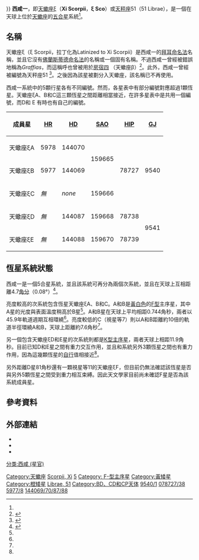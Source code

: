 {{Sky|16|04|22.1|−|11|22|23|92.5}}
{{Starbox begin}}
{{Starbox observe 3s
|epoch=[[J2000|J2000]]
|constell=[[天蠍座|天蠍座]]
| 星官= [[西咸_(星官)|西咸]]（[[房宿|房宿]]）
|component1=ξ Sco ABC
|ra1={{RA|16|04|22.191}}<ref name=PPM>{{cite journal|title=A new star catalogue of SAO type|author1=Roeser, S.|author2=Bastian, U.|journal=Astronomy and Astrophysics Supplement Series|volume=74|pages=449–451|date=1988|bibcode=1988A&AS...74..449R}}</ref>
|dec1={{DEC|-11|22|22.60}}<ref name=PPM/>
|appmag_v1=4.17<ref name=SimbadABC>{{cite simbad|title=* ksi Sco|accessdate=2 August 2017}}</ref><br>(5.16 / 4.87 / 7.30)<ref name=ORB6/>
|component2=ξ Sco D
|ra2={{RA|16|04|25.9261}}<ref name=Gaia>{{cite journal|bibcode=2016A&A...595A...2G|doi=10.1051/0004-6361/201629512|arxiv=1609.04172|title=Gaia Data Release 1|journal=Astronomy & Astrophysics|volume=595|pages=A2|year=2016|author=Gaia Collaboration}}</ref>
|dec2={{DEC|-11|26|57.778}}<ref name=Gaia/>
|appmag_v2=7.43<ref name=SimbadD>{{cite simbad|title=HD 144087|accessdate=2 August 2017}}</ref>
|component3=ξ Sco E
|ra3={{RA|16|04|26.7184}}<ref name=Gaia/>
|dec3={{DEC|-11|26|59.543}}<ref name=Gaia/>
|appmag_v3=7.81<ref name=SimbadE>{{cite simbad|title=HD 144088|accessdate=2 August 2017}}</ref>
}}
{{Starbox character
|component1=ξ Sco ABC
|class=F4(V) + F6(V) + G1V<ref name=Skiff>{{cite journal|title=VizieR Online Data Catalog: Catalogue of Stellar Spectral Classifications|author=Skiff, B. A.|journal=VizieR On-line Data Catalog|volume=1|date=2014|bibcode=2014yCat....1.2023S}}</ref>
|b-v=+0.45<ref name=EgUBV>{{cite journal|author1=Mermilliod, J.-C.|title=Compilation of Eggen's UBV data, transformed to UBV (unpublished)|journal=Catalogue of Eggen's UBV data|url=http://cdsads.u-strasbg.fr/cgi-bin/nph-bib_query?1986EgUBV........0M&db_key=AST&nosetcookie=1|date=1986|bibcode=1986EgUBV........0M|access-date=2017-10-11|archive-date=2019-12-08|archive-url=https://web.archive.org/web/20191208160723/http://cdsads.u-strasbg.fr/cgi-bin/nph-bib_query?1986EgUBV........0M&db_key=AST&nosetcookie=1|dead-url=no}}</ref>
|u-b=+0.00<ref name=EgUBV/>
|component2=ξ Sco DE
|class2=K1(V) + K1(V)<ref name=HD>{{cite journal|bibcode=1999MSS...C05....0H|title=Michigan catalogue of two-dimensional spectral types for the HD Stars, Vol. 5|journal=Michigan Spectral Survey|volume=5|pages=0|author1=Houk, N.|author2=Swift, C.|year=1999}}</ref>
|b-v2=+0.75<ref name=EgUBV/>
|u-b2=+0.315<ref name=EgUBV/>
}}
{{Starbox astrometry
|component1=ξ Sco ABC
|radial_v=-36.33 ± 0.83<ref name=Tokovinin>{{cite journal|bibcode=2002A&A...382..118T|doi=10.1051/0004-6361:20011586|title=Statistics of spectroscopic sub-systems in visual multiple stars|journal=Astronomy & Astrophysics|volume=382|pages=118|year=2002|last1=Tokovinin|first1=A. A.|last2=Smekhov|first2=M. G.}}</ref>
|prop_mo_ra=-63.2<ref name=PPM/>
|prop_mo_dec=-27.0<ref name=PPM/>
|parallax=
|p_error=
|parallax_footnote=
|component2=ξ Sco D
|radial_v2=-31.60 ± 0.2<ref name=Gontcharov>{{cite journal|url=http://adsabs.harvard.edu/abs/2006AstL...32..759G|title=Pulkovo Compilation of Radial Velocities for 35 495 Hipparcos stars in a common system|author=Gontcharov, G. A.|date=2006|journal=Astronomy Letters|volume=32|issue=11|pages=759–771|bibcode=2006AstL...32..759G|doi=10.1134/S1063773706110065|arxiv=1606.08053|access-date=2017-10-11|archive-date=2018-08-08|archive-url=https://web.archive.org/web/20180808122108/http://adsabs.harvard.edu/abs/2006AstL...32..759G|dead-url=no}}</ref>
|prop_mo_ra2=-63.43<ref name=HIP>{{cite journal|title=Validation of the new Hipparcos reduction|author=van Leeuwen, F.|display-authors=etal|journal=Astronomy and Astrophysics|volume=474|issue=2|pages=653–664|date=2007|arxiv=0708.1752|bibcode=2007A&A...474..653V|doi=10.1051/0004-6361:20078357}}</ref>
|prop_mo_dec2=-20.55<ref name=HIP/>
|parallax2=35.90
|p_error2=0.23
|parallax_footnote2=<ref name=Gaia/>
}}
{{Starbox orbit
|reference=<ref name=ORB6/>
|primary=ξ Sco A
|name=ξ Sco B
|period=45.90 ± 0.60
|periastron=B 1997.22 ± 0.02
|eccentricity=0.744 ± 0.001
|axis=0.654 ± 0.006
|inclination=34.5 ± 1.0
|node=25.3 ± 4.0
|periarg=163.8 ± 5.0
}}
{{Starbox orbit
|reference=<ref name=ORB6>{{cite web|url=http://www.usno.navy.mil/USNO/astrometry/optical-IR-prod/wds/orb6|title=Sixth Catalog of Orbits of Visual Binary Stars|publisher=United States Naval Observatory|accessdate=2 July 2017|archive-date=2017-08-01|archive-url=https://web.archive.org/web/20170801102553/http://www.usno.navy.mil/USNO/astrometry/optical-IR-prod/wds/orb6|dead-url=no}}</ref>
|primary=ξ Sco AB
|name=ξ Sco C
|period=1514.43
|periastron=B 2226.10
|eccentricity=0.041
|axis=7.755
|inclination=131.5
|node=47.4
|periarg=59.3
}}
{{Starbox catalog
|names=Graffias,<ref>[[Richard_Hinckley_Allen|Allen, R. H.]], (1899) [http://books.google.com/books?id=5xQuAAAAIAAJ ''Star-names and Their Meanings''] {{Wayback|url=http://books.google.com/books?id=5xQuAAAAIAAJ |date=20110821232339 }}, New York: G. E. Stechert, p. 371.</ref> [[Bayer_designation|ξ Sco]],  [[Flamsteed_designation|51 Lib]], [[Bright_Star_Catalogue|HR]] 5977 + HR 5978, [[Henry_Draper_Catalogue|HD]] 144069 + HD 144070 + HD 144087 + HD 144088, [[Smithsonian_Astrophysical_Observatory_Star_Catalogue|SAO]] 159665, [[Hipparcos|HIP]] 78727 + HIP 78738 + HIP 78739, [[Star_catalogue#ADS|ADS]] 9909 + ADS 9910, [[Catalog_of_Components_of_Double_and_Multiple_Stars|CCDM]] J16044-1123}}
}}
{{Starbox reference
|Simbad=*+ksi+Sco|sn=ξ Sco ABC
|Simbad2=NAME+*+ksi+Sco+AB|sn2=ξ Sco AB
|Simbad3=*+ksi+Sco+A|sn3=ξ Sco A
|Simbad4=*+ksi+Sco+B|sn4=ξ Sco B
|Simbad5=*+ksi+Sco+C|sn5=ξ Sco C
|Simbad6=HD+144087|sn6=ξ Sco D
|Simbad7=HD+144088|sn7=ξ Sco E
|ARICNS=02736|an=ξ Sco A
|ARICNS2=02737|an2=ξ Sco B
|ARICNS3=02738|an3=ξ Sco C
|ARICNS4=02739|an4=ξ Sco D
|ARICNS5=02740|an5=ξ Sco E
}}
{{Starbox end}}
'''西咸一'''，即[[天蠍座|天蠍座]]ξ（'''Xi Scorpii'''，'''ξ Sco'''）或[[天秤座|天秤座]]51（51 Librae），是一個在天球上位於[[天蠍座|天蠍座]]的[[聚星|五合星]]系統<ref name=Wagman/>。

== 名稱 ==
天蠍座ξ（ξ Scorpii，拉丁化為Latinized to Xi Scorpii）是西咸一的[[拜耳命名法|拜耳命名法]]名稱，並且它沒有[[佛蘭斯蒂德命名法|佛蘭斯蒂德命名法]]的名稱或一個固有名稱。不過西咸一曾經被錯誤地稱為''Graffias''，而這稱呼也曾被用於[[房宿四|房宿四]] （天蠍座β）<ref name=Allen>{{cite book|author=Allen, R. H.|date=1899|url=https://books.google.com/books?id=5xQuAAAAIAAJ|title=Star-names and Their Meanings|location=New York|publisher=G. E. Stechert|page=371|access-date=2017-10-11|archive-date=2019-06-14|archive-url=https://web.archive.org/web/20190614013520/https://books.google.com/books?id=5xQuAAAAIAAJ|dead-url=no}}</ref>。此外，西咸一曾經被編號為天秤座51 <ref name=Wagman>{{cite journal|last=Wagman|first=M.|title=Flamsteed's Missing Stars|journal=Journal for the History of Astronomy|volume=18|issue=3|number=3|page=209|date=August 1987|bibcode=1987JHA....18..209W|doi=10.1177/002182868701800305}}</ref>。之後因為該星被劃分入天蠍座，該名稱已不再使用。

西咸一系統中的5顆行星各有不同編號。然而，各星表中有部分編號對應超過1顆恆星。天蠍座ξA、B和C這三顆恆星之間距離相當接近，在許多星表中是共用一個編號，而D和 E 有時也有自己的編號。

{| class="wikitable"
|-
! 成員星!! [[亮星星表|HR]] !! [[HD星表|HD]] !! [[SAO星表|SAO]] !! [[依巴谷星表|HIP]] !! [[格利泽近星星表|GJ]]
|-
| 天蠍座ξA || 5978 || 144070 || rowspan="2" | 159665 || rowspan="3" | 78727 || rowspan="3" | 9540
|-
| 天蠍座ξB || 5977 || 144069
|-
| 天蠍座ξC || ''無'' || ''none'' || 159666
|-
| 天蠍座ξD || ''無'' || 144087 || 159668 || 78738 || rowspan="3" | 9541
|-
| 天蠍座ξE || ''無'' || 144088 || 159670 || 78739
|}

== 恆星系統狀態 ==
西咸一是一個5合星系統，並且該系統可再分為兩個次系統，並且在天球上互相距離4.7[[角分|角分]]（0.08°）<ref name=MSC>{{cite journal|bibcode=1997A&AS..124...75T|doi=10.1051/aas:1997181|title=MSC - a catalogue of physical multiple stars|journal=Astronomy and Astrophysics Supplement Series|volume=124|pages=75|year=1997|last1=Tokovinin|first1=A. A.|url=http://www.ctio.noao.edu/~atokovin/stars/index.php|deadurl=yes|archiveurl=https://web.archive.org/web/20170620111554/http://www.ctio.noao.edu/~atokovin/stars/index.php|archivedate=2017-06-20|access-date=2017-10-11}}</ref>。

亮度較高的次系統包含恆星天蠍座ξA、B和C。A和B是[[黃-白矮星|黃白色]]的[[恆星光譜|F型]]主序星，其中A星的光度與表面溫度稍高於B星<ref name=Skiff/>。A和B星在天球上平均相距0.744角秒，兩者以45.9年軌道週期互相環繞<ref name=ORB6/>。亮度較低的C（視星等7）則以A和B距離約10倍的軌道半徑環繞A和B，天球上距離約7.6角秒<ref name=ORB6/>。

另一個包含天蠍座ξD和E星的次系統則都是[[橙矮星|K型主序星]]，兩者天球上相距11.9角秒。目前已知D和E星之間有重力交互作用，並且和系統另外3顆恆星之間也有重力作用，因為這幾顆恆星的[[自行|自行]]值相接近<ref name=MSC/>。

另外距離D星81角秒還有一顆視星等11的天蠍座ξF，但目前仍無法確認該恆星是否與另外5顆恆星之間受到重力相互束縛。因此天文學家目前尚未確認F星是否為該系統成員星{{cn|date=August 2017}}。

== 參考資料 ==
{{Reflist}}

== 外部連結 ==
*{{WikiSky}}
*{{cite web|title=Xi Scorpii 5|url=http://www.solstation.com/stars3/xi-sco5.htm|work=SolStation|access-date=2017-10-11|archive-date=2021-01-25|archive-url=https://web.archive.org/web/20210125024840/http://solstation.com/stars3/xi-sco5.htm|dead-url=no}}
*{{cite web|url=http://stars.astro.illinois.edu/sow/xisco.html|title=XI SCO (Xi Scorpii)|author=Kaler, James B.|website=stars.astro.illinois.edu|access-date=2017-10-11|archive-date=2021-04-15|archive-url=https://web.archive.org/web/20210415192048/http://stars.astro.illinois.edu/sow/xisco.html|dead-url=no}}

{{Stars of Scorpius}}

[[Category:天蠍座|Category:天蠍座]]
[[分类:西咸_(星官)|分类:西咸 (星官)]]
[[Category:拜耳天體|Scorpii, Xi]]
[[Category:聚星|5]]
[[Category:_F-型主序星|Category: F-型主序星]]
[[Category:黃矮星|Category:黃矮星]]
[[Category:橙矮星|Category:橙矮星]]
[[Category:佛氏天體|Librae, 51]]
[[Category:BD、CD和CP天体|Category:BD、CD和CP天体]]
[[Category:格利泽和GJ天体|9540/1]]
[[Category:HIP天體|078727/38]]
[[Category:HR天體|5977/8]]
[[Category:HD和HDE天體|144069/70/87/88]]